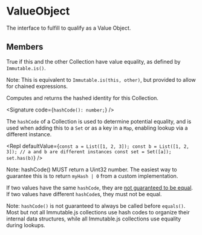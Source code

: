 
# ValueObject

The interface to fulfill to qualify as a Value Object.

## Members

<MemberLabel label="equals" />

True if this and the other Collection have value equality, as defined
by `Immutable.is()`.

<Signature code="equals(other: unknown): boolean;" />

Note: This is equivalent to `Immutable.is(this, other)`, but provided to
allow for chained expressions.

<MemberLabel label="hashCode" />
Computes and returns the hashed identity for this Collection.

<Signature code={`hashCode(): number;`} />

The `hashCode` of a Collection is used to determine potential equality,
and is used when adding this to a `Set` or as a key in a `Map`, enabling
lookup via a different instance.

<Repl
  defaultValue={`const a = List([1, 2, 3]);
const b = List([1, 2, 3]);
// a and b are different instances
const set = Set([a]);
set.has(b)`}
/>

Note: hashCode() MUST return a Uint32 number. The easiest way to
guarantee this is to return `myHash | 0` from a custom implementation.

If two values have the same `hashCode`, they are [not guaranteed
to be equal][Hash Collision]. If two values have different `hashCode`s,
they must not be equal.

Note: `hashCode()` is not guaranteed to always be called before
`equals()`. Most but not all Immutable.js collections use hash codes to
organize their internal data structures, while all Immutable.js
collections use equality during lookups.

[Hash Collision]: https://en.wikipedia.org/wiki/Collision_(computer_science)
